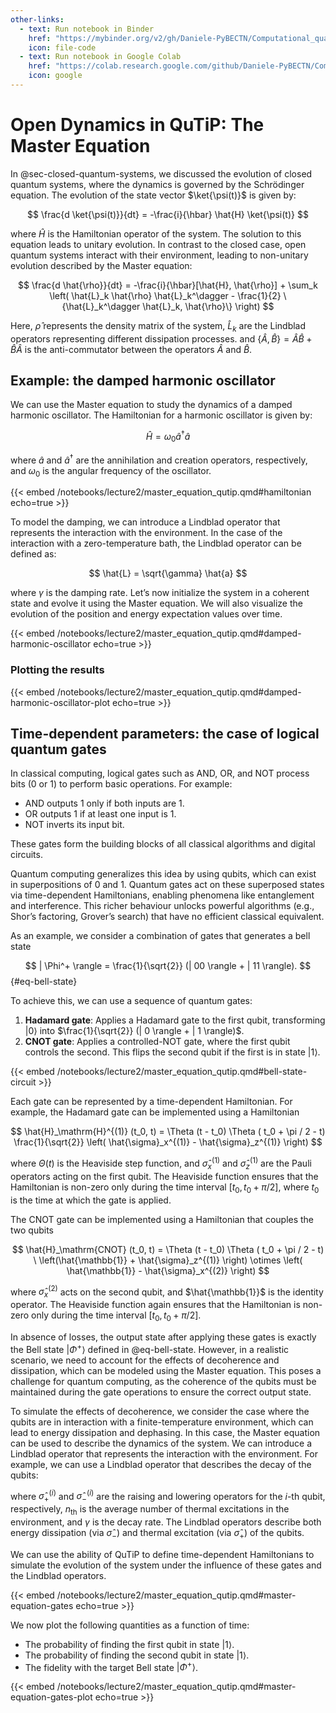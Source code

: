 ```yaml
---
other-links:
  - text: Run notebook in Binder
    href: "https://mybinder.org/v2/gh/Daniele-PyBECTN/Computational_quantum_optics_lectures/notebooks/?urlpath=lab/tree/notebooks/lecture2/master_equation_qutip.ipynb"
    icon: file-code
  - text: Run notebook in Google Colab
    href: "https://colab.research.google.com/github/Daniele-PyBECTN/Computational_quantum_optics_lectures/blob/notebooks/notebooks/lecture2/master_equation_qutip.ipynb"
    icon: google
---
```

# Open Dynamics in QuTiP: The Master Equation

In @sec-closed-quantum-systems, we discussed the evolution of closed quantum systems, where the dynamics is governed by the Schrödinger equation. The evolution of the state vector $\ket{\psi(t)}$ is given by:

$$
\frac{d \ket{\psi(t)}}{dt} = -\frac{i}{\hbar} \hat{H} \ket{\psi(t)}
$$

where $\hat{H}$ is the Hamiltonian operator of the system. The solution to this equation leads to unitary evolution.
In contrast to the closed case, open quantum systems interact with their environment, leading to non-unitary evolution described by the Master equation:

$$
\frac{d \hat{\rho}}{dt} = -\frac{i}{\hbar}[\hat{H}, \hat{\rho}] + \sum_k \left( \hat{L}_k \hat{\rho} \hat{L}_k^\dagger - \frac{1}{2} \{\hat{L}_k^\dagger \hat{L}_k, \hat{\rho}\} \right)
$$

Here, $\hat{\rho}$ represents the density matrix of the system, $\hat{L}_k$ are the Lindblad operators representing different dissipation processes. and $\{\hat{A}, \hat{B} \} = \hat{A} \hat{B} + \hat{B} \hat{A}$ is the anti-commutator between the operators $\hat{A}$ and $\hat{B}$.

## Example: the damped harmonic oscillator

We can use the Master equation to study the dynamics of a damped harmonic oscillator. The Hamiltonian for a harmonic oscillator is given by:

$$
\hat{H} = \omega_0 \hat{a}^\dagger \hat{a}
$$

where $\hat{a}$ and $\hat{a}^\dagger$ are the annihilation and creation operators, respectively, and $\omega_0$ is the angular frequency of the oscillator.

{{< embed /notebooks/lecture2/master_equation_qutip.qmd#hamiltonian echo=true >}}

To model the damping, we can introduce a Lindblad operator that represents the interaction with the environment. In the case of the interaction with a zero-temperature bath, the Lindblad operator can be defined as:

$$
\hat{L} = \sqrt{\gamma} \hat{a}
$$

where $\gamma$ is the damping rate.
Let's now initialize the system in a coherent state and evolve it using the Master equation. We will also visualize the evolution of the position and energy expectation values over time.

{{< embed /notebooks/lecture2/master_equation_qutip.qmd#damped-harmonic-oscillator echo=true >}}

### Plotting the results

{{< embed /notebooks/lecture2/master_equation_qutip.qmd#damped-harmonic-oscillator-plot echo=true >}}

## Time-dependent parameters: the case of logical quantum gates

In classical computing, logical gates such as AND, OR, and NOT process bits (0 or 1) to perform basic operations. For example:

- AND outputs 1 only if both inputs are 1.
- OR outputs 1 if at least one input is 1.
- NOT inverts its input bit.

These gates form the building blocks of all classical algorithms and digital circuits.

Quantum computing generalizes this idea by using qubits, which can exist in superpositions of 0 and 1. Quantum gates act on these superposed states via time-dependent Hamiltonians, enabling phenomena like entanglement and interference. This richer behaviour unlocks powerful algorithms (e.g., Shor’s factoring, Grover’s search) that have no efficient classical equivalent.

As an example, we consider a combination of gates that generates a bell state

$$
| \Phi^+ \rangle = \frac{1}{\sqrt{2}} (| 00 \rangle + | 11 \rangle).
$$ {#eq-bell-state}

To achieve this, we can use a sequence of quantum gates:

1. **Hadamard gate**: Applies a Hadamard gate to the first qubit, transforming $| 0 \rangle$ into $\frac{1}{\sqrt{2}} (| 0 \rangle + | 1 \rangle)$.
2. **CNOT gate**: Applies a controlled-NOT gate, where the first qubit controls the second. This flips the second qubit if the first is in state $| 1 \rangle$.

{{< embed /notebooks/lecture2/master_equation_qutip.qmd#bell-state-circuit >}}

Each gate can be represented by a time-dependent Hamiltonian. For example, the Hadamard gate can be implemented using a Hamiltonian

$$
\hat{H}_\mathrm{H}^{(1)} (t_0, t) = \Theta (t - t_0) \Theta ( t_0 + \pi / 2 - t) \frac{1}{\sqrt{2}} \left( \hat{\sigma}_x^{(1)} - \hat{\sigma}_z^{(1)} \right)
$$

where $\Theta(t)$ is the Heaviside step function, and $\hat{\sigma}_x^{(1)}$ and $\hat{\sigma}_z^{(1)}$ are the Pauli operators acting on the first qubit. The Heaviside function ensures that the Hamiltonian is non-zero only during the time interval $[t_0, t_0 + \pi / 2]$, where $t_0$ is the time at which the gate is applied.

The CNOT gate can be implemented using a Hamiltonian that couples the two qubits

$$
\hat{H}_\mathrm{CNOT} (t_0, t) = \Theta (t - t_0) \Theta ( t_0 + \pi / 2 - t) \ \left(\hat{\mathbb{1}} + \hat{\sigma}_z^{(1)} \right) \otimes \left( \hat{\mathbb{1}} - \hat{\sigma}_x^{(2)} \right)
$$

where $\hat{\sigma}_x^{(2)}$ acts on the second qubit, and $\hat{\mathbb{1}}$ is the identity operator. The Heaviside function again ensures that the Hamiltonian is non-zero only during the time interval $[t_0, t_0 + \pi / 2]$.

In absence of losses, the output state after applying these gates is exactly the Bell state $|\Phi^+\rangle$ defined in @eq-bell-state. However, in a realistic scenario, we need to account for the effects of decoherence and dissipation, which can be modeled using the Master equation. This poses a challenge for quantum computing, as the coherence of the qubits must be maintained during the gate operations to ensure the correct output state.

To simulate the effects of decoherence, we consider the case where the qubits are in interaction with a finite-temperature environment, which can lead to energy dissipation and dephasing. In this case, the Master equation can be used to describe the dynamics of the system. We can introduce a Lindblad operator that represents the interaction with the environment. For example, we can use a Lindblad operator that describes the decay of the qubits:

\begin{align*}
\hat{L}_1 &= \sqrt{\gamma (n_\mathrm{th} + 1)} \hat{\sigma}_-^{(1)}, \quad \hat{L}_2 = \sqrt{\gamma (n_\mathrm{th} + 1)} \hat{\sigma}_-^{(2)} \\
\hat{L}_3 &= \sqrt{\gamma n_\mathrm{th}} \hat{\sigma}_+^{(1)}, \quad \hat{L}_4 = \sqrt{\gamma n_\mathrm{th}} \hat{\sigma}_+^{(2)}
\end{align*}

where $\hat{\sigma}_+^{(i)}$ and $\hat{\sigma}_-^{(i)}$ are the raising and lowering operators for the $i$-th qubit, respectively, $n_\mathrm{th}$ is the average number of thermal excitations in the environment, and $\gamma$ is the decay rate. The Lindblad operators describe both energy dissipation (via $\hat{\sigma}_-$) and thermal excitation (via $\hat{\sigma}_+$) of the qubits.

We can use the ability of QuTiP to define time-dependent Hamiltonians to simulate the evolution of the system under the influence of these gates and the Lindblad operators.

{{< embed /notebooks/lecture2/master_equation_qutip.qmd#master-equation-gates echo=true >}}

We now plot the following quantities as a function of time:

- The probability of finding the first qubit in state $| 1 \rangle$.
- The probability of finding the second qubit in state $| 1 \rangle$.
- The fidelity with the target Bell state $|\Phi^+\rangle$.

{{< embed /notebooks/lecture2/master_equation_qutip.qmd#master-equation-gates-plot echo=true >}}
